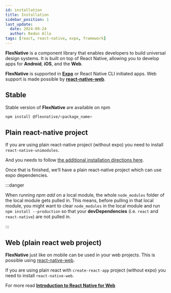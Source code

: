 ```yaml
---
id: installation
title: Installation
sidebar_position: 1
last_update:
  date: 2024-09-24
  author: Redon Alla
tags: [react, react-native, expo, framework]
---
```


**FlexNative** is a component library that enables developers to build universal design systems.
It is built on top of React Native, allowing you to develop apps for **Android**, **iOS**, and the **Web**.

**FlexNative** is supported in **[Expo](https://docs.expo.dev/get-started/installation/)** or React Native CLI initiated apps.
Web support is made possible by **[react-native-web](https://necolas.github.io/react-native-web/)**.

## Stable
Stable version of **FlexNative** are available on npm

```bash npm2yarn
npm install @flexnative/<package_name>
```

## Plain react-native project

If you are using plain react-native project (without expo) you need to install `react-native-unimodules`.

And you needs to follow [the additional installation directions here](https://docs.expo.dev/bare/installing-expo-modules/?redirected).

Once that is finished, we’ll have a plain react-native project which can use expo dependencies.

:::danger

When running *npm add* on a local module, the whole `node_modules` folder of the local module gets pulled in.
This means, before pulling in that local module, you might want to clear `node_modules`
in the local module and run `npm install --production` so that your **devDependencies** (i.e. `react` and `react-native`) are not pulled in.

:::

## Web (plain react web project)

**FlexNative** just like on mobile can be used in your web projects.
This is possible using [react-native-web](https://github.com/necolas/react-native-web).

If you are using plain react with `create-react-app` project (without expo) you need to install `react-native-web`.

For more read **[Introduction to React Native for Web](https://necolas.github.io/react-native-web/docs/)**
